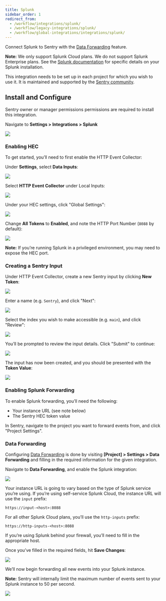 ```yaml
---
title: Splunk
sidebar_order: 1
redirect_from:
  - /workflow/integrations/splunk/
  - /workflow/legacy-integrations/splunk/
  - /workflow/global-integrations/integrations/splunk/
---
```


Connect Splunk to Sentry with the [Data Forwarding](/data-management/data-forwarding/) feature.

**Note:** We only support Splunk Cloud plans. We do not support Splunk Enterprise plans. See the [Splunk documentation](http://dev.splunk.com/view/event-collector/SP-CAAAE7F) for specific details on your Splunk installation.

This integration needs to be set up in each project for which you wish to use it. It is maintained and supported by the [Sentry community](https://forum.sentry.io/).

## Install and Configure

<Alert title="Note" level="info">
Sentry owner or manager permissions permissions are required to install this integration.
</Alert>

Navigate to **Settings > Integrations > Splunk**

![](splunk.png)

### Enabling HEC

To get started, you’ll need to first enable the HTTP Event Collector:

Under **Settings**, select **Data Inputs**:

![](splunk-settings.png)

Select **HTTP Event Collector** under Local Inputs:

![](splunk-data-inputs.png)

Under your HEC settings, click "Global Settings":

![](splunk-hec-inputs.png)

Change **All Tokens** to **Enabled**, and note the HTTP Port Number (`8088` by default):

![](splunk-hec-global-settings.png)

**Note:** If you’re running Splunk in a privileged environment, you may need to expose the HEC port.

### Creating a Sentry Input

Under HTTP Event Collector, create a new Sentry input by clicking **New Token**:

![](splunk-new-http-input.png)

Enter a name (e.g. `Sentry`), and click "Next":

![](splunk-new-input-name.png)

Select the index you wish to make accessible (e.g. `main`), and click "Review":

![](splunk-new-input-index.png)

You’ll be prompted to review the input details. Click "Submit" to continue:

![](splunk-new-input-review.png)

The input has now been created, and you should be presented with the **Token Value**:

![](splunk-new-input-final.png)

### Enabling Splunk Forwarding

To enable Splunk forwarding, you’ll need the following:

- Your instance URL (see note below)
- The Sentry HEC token value

In Sentry, navigate to the project you want to forward events from, and click "Project Settings".

### Data Forwarding
Configuring [Data Forwarding](/data-management/data-forwarding/) is done by visiting **[Project] > Settings > Data Forwarding** and filling in the required information for the given integration.

Navigate to **Data Forwarding**, and enable the Splunk integration:

![](splunk-data-forwarding-setting.png)

Your instance URL is going to vary based on the type of Splunk service you’re using. If you’re using self-service Splunk Cloud, the instance URL will use the `input` prefix:

```
https://input-<host>:8088
```

For all other Splunk Cloud plans, you’ll use the `http-inputs` prefix:

```
https://http-inputs-<host>:8088
```

If you’re using Splunk behind your firewall, you’ll need to fill in the appropriate host.

Once you’ve filled in the required fields, hit **Save Changes**:

![](splunk-data-forwarding-setting-complete.png)

We’ll now begin forwarding all new events into your Splunk instance.

**Note:** Sentry will internally limit the maximum number of events sent to your Splunk instance to 50 per second.

![](splunk-search-sentry.png)

